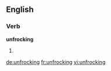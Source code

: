 ==English==

===Verb===
'''unfrocking'''

# {{present participle of|unfrock}}

[[de:unfrocking]]
[[fr:unfrocking]]
[[vi:unfrocking]]